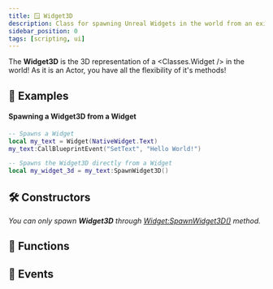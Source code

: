 ```yaml
---
title: 🪟 Widget3D
description: Class for spawning Unreal Widgets in the world from an existing Widget
sidebar_position: 0
tags: [scripting, ui]
---
```



<HeaderDeclaration type="Class" name="Widget" image="/img/docs/widget3d.webp" />

The **Widget3D** is the 3D representation of a <Classes.Widget /> in the world! As it is an Actor, you have all the flexibility of it's methods!


## 🎒 Examples

#### Spawning a Widget3D from a Widget

```lua title="Client/Index.lua"
-- Spawns a Widget
local my_text = Widget(NativeWidget.Text)
my_text:CallBlueprintEvent("SetText", "Hello World!")

-- Spawns the Widget3D directly from a Widget
local my_widget_3d = my_text:SpawnWidget3D()
```


## 🛠 Constructors

*You can only spawn **Widget3D** through [Widget:SpawnWidget3D()](/docs/scripting-reference/classes/base-classes/widget#spawnwidget3d) method.*


## 🦠 Functions

<FunctionsDeclaration type="Class" name="Widget3D" />


## 🚀 Events

<EventsDeclaration type="Class" name="Widget3D" />
